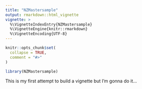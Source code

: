 ```yaml
---
title: "NZMastersample"
output: rmarkdown::html_vignette
vignette: >
  %\VignetteIndexEntry{NZMastersample}
  %\VignetteEngine{knitr::rmarkdown}
  %\VignetteEncoding{UTF-8}
---
```


```r
knitr::opts_chunk$set(
  collapse = TRUE,
  comment = "#>"
)
```

```r
library(NZMastersample)
```

This is my first attempt to build a vignette but I'm gonna do it...
